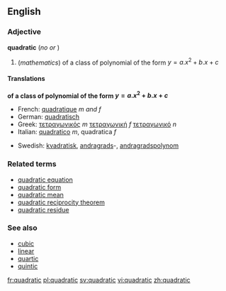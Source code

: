 ==English==

===Adjective===
'''quadratic''' (''no {{compar}} or {{superl}}'')

#(''mathematics'') of a class of polynomial of the form <math> y = a.x^2 + b.x + c </math>
<!-- Disputed. # the shape of a [[square]]-->

====Translations====

'''of a class of polynomial of the form <math> y = a.x^2 + b.x + c </math>'''
{{top}}
*French: [[quadratique]] ''m and f''
*German: [[quadratisch]]
*Greek: [[τετραγωνικός]] ''m'' [[τετραγωνική]] ''f'' [[τετραγωνικό]] ''n''
*Italian: [[quadratico]] ''m'', quadratica ''f''
{{mid}}
*Swedish: [[kvadratisk]], [[andragrads]]-, [[andragradspolynom]]
{{bottom}}

===Related terms===
*[[quadratic equation]]
*[[quadratic form]]
*[[quadratic mean]]
*[[quadratic reciprocity theorem]]
*[[quadratic residue]]

===See also===
*[[cubic]]
*[[linear]]
*[[quartic]]
*[[quintic]]

[[fr:quadratic]]
[[pl:quadratic]]
[[sv:quadratic]]
[[vi:quadratic]]
[[zh:quadratic]]
